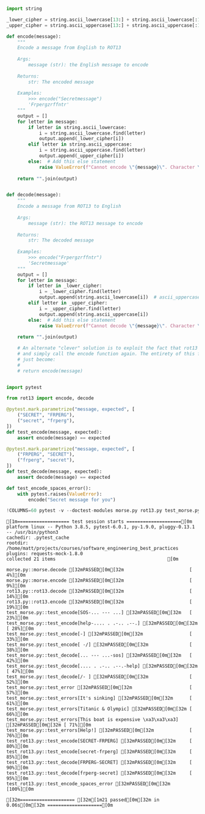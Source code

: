 ```python

import string

_lower_cipher = string.ascii_lowercase[13:] + string.ascii_lowercase[:13]
_upper_cipher = string.ascii_uppercase[13:] + string.ascii_uppercase[:13]

def encode(message):
    """
    Encode a message from English to ROT13
    
    Args:
        message (str): the English message to encode
    
    Returns:
        str: The encoded message
    
    Examples:
        >>> encode("Secretmessage")
        'Frpergzrffntr'
    """
    output = []
    for letter in message:
        if letter in string.ascii_lowercase:
            i = string.ascii_lowercase.find(letter)
            output.append(_lower_cipher[i])
        elif letter in string.ascii_uppercase:
            i = string.ascii_uppercase.find(letter)
            output.append(_upper_cipher[i])
        else:  # Add this else statement
            raise ValueError(f"Cannot encode \"{message}\". Character \"{letter}\" not valid")
    
    return "".join(output)


def decode(message):
    """
    Encode a message from ROT13 to English
    
    Args:
        message (str): the ROT13 message to encode
    
    Returns:
        str: The decoded message
    
    Examples:
        >>> encode("Frpergzrffntr")
        'Secretmessage'
    """
    output = []
    for letter in message:
        if letter in _lower_cipher:
            i = _lower_cipher.find(letter)
            output.append(string.ascii_lowercase[i])  # ascii_uppercase → ascii_lowercase
        elif letter in _upper_cipher:
            i = _upper_cipher.find(letter)
            output.append(string.ascii_uppercase[i])
        else:  # Add this else statement
            raise ValueError(f"Cannot decode \"{message}\". Character \"{letter}\" not valid")
    
    return "".join(output)

    # An alternate "clever" solution is to exploit the fact that rot13 is its own inverse
    # and simply call the encode function again. The entirety of this function would then
    # just become:
    #
    # return encode(message)
```




```python

import pytest

from rot13 import encode, decode

@pytest.mark.parametrize("message, expected", [
    ("SECRET", "FRPERG"),
    ("secret", "frperg"),
])
def test_encode(message, expected):
    assert encode(message) == expected

@pytest.mark.parametrize("message, expected", [
    ("FRPERG", "SECRET"),
    ("frperg", "secret"),
])
def test_decode(message, expected):
    assert decode(message) == expected

def test_encode_spaces_error():
    with pytest.raises(ValueError):
        encode("Secret message for you")
```




```python
!COLUMNS=60 pytest -v --doctest-modules morse.py rot13.py test_morse.py test_rot13.py
```

    [1m=================== test session starts ====================[0m
    platform linux -- Python 3.8.5, pytest-6.0.1, py-1.9.0, pluggy-0.13.1 -- /usr/bin/python3
    cachedir: .pytest_cache
    rootdir: /home/matt/projects/courses/software_engineering_best_practices
    plugins: requests-mock-1.8.0
    collected 21 items                                         [0m
    
    morse.py::morse.decode [32mPASSED[0m[32m                        [  4%][0m
    morse.py::morse.encode [32mPASSED[0m[32m                        [  9%][0m
    rot13.py::rot13.decode [32mPASSED[0m[32m                        [ 14%][0m
    rot13.py::rot13.encode [32mPASSED[0m[32m                        [ 19%][0m
    test_morse.py::test_encode[SOS-... --- ...] [32mPASSED[0m[32m   [ 23%][0m
    test_morse.py::test_encode[help-.... . .-.. .--.] [32mPASSED[0m[32m [ 28%][0m
    test_morse.py::test_encode[-] [32mPASSED[0m[32m                 [ 33%][0m
    test_morse.py::test_encode[ -/] [32mPASSED[0m[32m               [ 38%][0m
    test_morse.py::test_decode[... --- ...-sos] [32mPASSED[0m[32m   [ 42%][0m
    test_morse.py::test_decode[.... . .-.. .--.-help] [32mPASSED[0m[32m [ 47%][0m
    test_morse.py::test_decode[/- ] [32mPASSED[0m[32m               [ 52%][0m
    test_morse.py::test_error [32mPASSED[0m[32m                     [ 57%][0m
    test_morse.py::test_errors[It's sinking] [32mPASSED[0m[32m      [ 61%][0m
    test_morse.py::test_errors[Titanic & Olympic] [32mPASSED[0m[32m [ 66%][0m
    test_morse.py::test_errors[This boat is expensive \xa3\xa3\xa3] [32mPASSED[0m[32m [ 71%][0m
    test_morse.py::test_errors[Help!] [32mPASSED[0m[32m             [ 76%][0m
    test_rot13.py::test_encode[SECRET-FRPERG] [32mPASSED[0m[32m     [ 80%][0m
    test_rot13.py::test_encode[secret-frperg] [32mPASSED[0m[32m     [ 85%][0m
    test_rot13.py::test_decode[FRPERG-SECRET] [32mPASSED[0m[32m     [ 90%][0m
    test_rot13.py::test_decode[frperg-secret] [32mPASSED[0m[32m     [ 95%][0m
    test_rot13.py::test_encode_spaces_error [32mPASSED[0m[32m       [100%][0m
    
    [32m==================== [32m[1m21 passed[0m[32m in 0.06s[0m[32m ====================[0m

